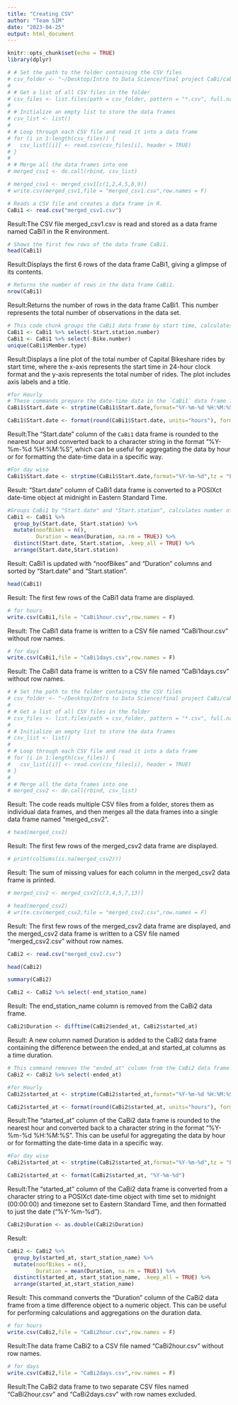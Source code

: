 ```yaml
---
title: "Creating CSV"
author: "Team SIM"
date: "2023-04-25"
output: html_document
---
```


```r
knitr::opts_chunk$set(echo = TRUE)
library(dplyr)

```


```r
# # Set the path to the folder containing the CSV files
# csv_folder <- "~/Desktop/Intro to Data Science/final project CaBi/cabi all csv/csv/1 set"
# 
# # Get a list of all CSV files in the folder
# csv_files <- list.files(path = csv_folder, pattern = "*.csv", full.names = TRUE)
# 
# # Initialize an empty list to store the data frames
# csv_list <- list()
# 
# # Loop through each CSV file and read it into a data frame
# for (i in 1:length(csv_files)) {
#   csv_list[[i]] <- read.csv(csv_files[i], header = TRUE)
# }
# 
# # Merge all the data frames into one
# merged_csv1 <- do.call(rbind, csv_list)

```


```r
# merged_csv1 <- merged_csv1[c(1,2,4,5,8,9)]
# write.csv(merged_csv1,file = "merged_csv1.csv",row.names = F)

```


```r
# Reads a CSV file and creates a data frame in R.
CaBi1 <- read.csv("merged_csv1.csv")
```
Result:The CSV file merged_csv1.csv is read and stored as a data frame named CaBi1 in the R environment.


```r
# Shows the first few rows of the data frame CaBi1.
head(CaBi1)
```
Result:Displays the first 6 rows of the data frame CaBi1, giving a glimpse of its contents.

```r
# Returns the number of rows in the data frame CaBi1.
nrow(CaBi1)
```
Result:Returns the number of rows in the data frame CaBi1. This number represents the total number of observations in the data set.


```r
# This code chunk groups the CaBi1 data frame by start time, calculates the total number of rides for each start time, creates a line plot of the total rides by start time using the ggplot2 package, and adds axis labels and a title to the plot.
CaBi1 <- CaBi1 %>% select(-Start.station.number)
CaBi1 <- CaBi1 %>% select(-Bike.number)
unique(CaBi1$Member.type)
```
Result:Displays a line plot of the total number of Capital Bikeshare rides by start time, where the x-axis represents the start time in 24-hour clock format and the y-axis represents the total number of rides. The plot includes axis labels and a title.

```r
#for Hourly
# These commands prepare the date-time data in the `CaBi1` data frame for time-based analyses by converting the "Start.date" column to a POSIXct date-time object in Eastern Standard Time and rounding it to the nearest hour.
CaBi1$Start.date <- strptime(CaBi1$Start.date,format="%Y-%m-%d %H:%M:%S",tz = "EST")

CaBi1$Start.date <- format(round(CaBi1$Start.date, units="hours"), format="%Y-%m-%d %H:%M:%S")
```
Result:The "Start.date" column of the `CaBi1` data frame is rounded to the nearest hour and converted back to a character string in the format "%Y-%m-%d %H:%M:%S", which can be useful for aggregating the data by hour or for formatting the date-time data in a specific way.

```r
#For day wise
CaBi1$Start.date <- strptime(CaBi1$Start.date,format="%Y-%m-%d",tz = "EST")
```
Result: "Start.date" column of CaBi1 data frame is converted to a POSIXct date-time object at midnight in Eastern Standard Time.

```r
#Groups CaBi1 by "Start.date" and "Start.station", calculates number of bikes and average duration per group, keeps only distinct rows, and sorts by "Start.date" and "Start.station".
CaBi1 <- CaBi1 %>% 
  group_by(Start.date, Start.station) %>% 
  mutate(noofBikes = n(), 
         Duration = mean(Duration, na.rm = TRUE)) %>% 
  distinct(Start.date, Start.station, .keep_all = TRUE) %>% 
  arrange(Start.date,Start.station)
```
Result: CaBi1 is updated with "noofBikes" and "Duration" columns and sorted by "Start.date" and "Start.station".


```r
head(CaBi1)
```
Result: The first few rows of the CaBi1 data frame are displayed.


```r
# for hours
write.csv(CaBi1,file = "CaBi1hour.csv",row.names = F)
```
Result: The CaBi1 data frame is written to a CSV file named "CaBi1hour.csv" without row names.


```r
# for days
write.csv(CaBi1,file = "CaBi1days.csv",row.names = F)
```
Result: The CaBi1 data frame is written to a CSV file named "CaBi1days.csv" without row names.


```r
# # Set the path to the folder containing the CSV files
# csv_folder <- "~/Desktop/Intro to Data Science/final project CaBi/cabi all csv/csv/2 set"
# 
# # Get a list of all CSV files in the folder
# csv_files <- list.files(path = csv_folder, pattern = "*.csv", full.names = TRUE)
# 
# # Initialize an empty list to store the data frames
# csv_list <- list()
# 
# # Loop through each CSV file and read it into a data frame
# for (i in 1:length(csv_files)) {
#   csv_list[[i]] <- read.csv(csv_files[i], header = TRUE)
# }
# 
# # Merge all the data frames into one
# merged_csv2 <- do.call(rbind, csv_list)
```
Result: The code reads multiple CSV files from a folder, stores them as individual data frames, and then merges all the data frames into a single data frame named "merged_csv2".

```r
# head(merged_csv2)
```
Result: The first few rows of the merged_csv2 data frame are displayed.


```r
# print(colSums(is.na(merged_csv2)))

```
Result: The sum of missing values for each column in the merged_csv2 data frame is printed.


```r
# merged_csv2 <- merged_csv2[c(3,4,5,7,13)]
```


```r
# head(merged_csv2)
# write.csv(merged_csv2,file = "merged_csv2.csv",row.names = F)
```
Result: The first few rows of the merged_csv2 data frame are displayed, and the merged_csv2 data frame is written to a CSV file named "merged_csv2.csv" without row names.

```r
CaBi2 <- read.csv("merged_csv2.csv")
```

```r
head(CaBi2)
```

```r
summary(CaBi2)
```



```r
CaBi2 <- CaBi2 %>% select(-end_station_name)

```
Result: The end_station_name column is removed from the CaBi2 data frame.


```r
CaBi2$Duration <- difftime(CaBi2$ended_at, CaBi2$started_at)

```
Result: A new column named Duration is added to the CaBi2 data frame containing the difference between the ended_at and started_at columns as a time duration.


```r
# This command removes the "ended_at" column from the CaBi2 data frame. It is likely that this column is no longer needed after calculating the duration of each trip in the previous step.
CaBi2 <- CaBi2 %>% select(-ended_at)
```


```r
#for Hourly
CaBi2$started_at <- strptime(CaBi2$started_at,format="%Y-%m-%d %H:%M:%S",tz = "EST")

CaBi2$started_at <- format(round(CaBi2$started_at, units="hours"), format="%Y-%m-%d %H:%M:%S")
```
Result:The "started_at" column of the CaBi2 data frame is rounded to the nearest hour and converted back to a character string in the format "%Y-%m-%d %H:%M:%S". This can be useful for aggregating the data by hour or for formatting the date-time data in a specific way.




```r
#For day wise
CaBi2$started_at <- strptime(CaBi2$started_at,format="%Y-%m-%d",tz = "EST")

CaBi2$started_at <- format(CaBi2$started_at, "%Y-%m-%d")
```
Result:The "started_at" column of the CaBi2 data frame is converted from a character string to a POSIXct date-time object with time set to midnight (00:00:00) and timezone set to Eastern Standard Time, and then formatted to just the date ("%Y-%m-%d").


```r
CaBi2$Duration <- as.double(CaBi2$Duration)
```
Result: 



```r
CaBi2 <- CaBi2 %>% 
  group_by(started_at, start_station_name) %>% 
  mutate(noofBikes = n(),
         Duration = mean(Duration, na.rm = TRUE)) %>% 
  distinct(started_at, start_station_name, .keep_all = TRUE) %>% 
  arrange(started_at,start_station_name)
```
Result: This command converts the "Duration" column of the CaBi2 data frame from a time difference object to a numeric object. This can be useful for performing calculations and aggregations on the duration data.


```r
# for hours
write.csv(CaBi2,file = "CaBi2hour.csv",row.names = F)
```
Result:The data frame CaBi2 to a CSV file named "CaBi2hour.csv" without row names.


```r
# for days
write.csv(CaBi2,file = "CaBi2days.csv",row.names = F)
```
Result:The CaBi2 data frame to two separate CSV files named "CaBi2hour.csv" and "CaBi2days.csv" with row names excluded.



